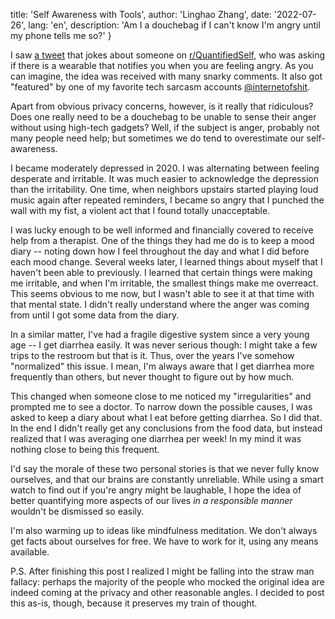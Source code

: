
  title: 'Self Awareness with Tools',
  author: 'Linghao Zhang',
  date: '2022-07-26',
  lang: 'en',
  description: 'Am I a douchebag if I can\'t know I\'m angry until my phone tells me so?'
}


<!-- content start here -->

I saw [a tweet](https://twitter.com/ariel_n/status/1320041565104951297) that jokes about someone on [r/QuantifiedSelf](https://www.reddit.com/r/QuantifiedSelf/), who was asking if there is a wearable that notifies you when you are feeling angry. As you can imagine, the idea was received with many snarky comments. It also got "featured" by one of my favorite tech sarcasm accounts [@internetofshit](https://twitter.com/internetofshit). 

Apart from obvious privacy concerns, however, is it really that ridiculous? Does one really need to be a douchebag to be unable to sense their anger without using high-tech gadgets? Well, if the subject is anger, probably not many people need help; but sometimes we do tend to overestimate our self-awareness.

I became moderately depressed in 2020. I was alternating between feeling desperate and irritable. It was much easier to acknowledge the depression than the irritability. One time, when neighbors upstairs started playing loud music again after repeated reminders, I became so angry that I punched the wall with my fist, a violent act that I found totally unacceptable.

I was lucky enough to be well informed and financially covered to receive help from a therapist. One of the things they had me do is to keep a mood diary -- noting down how I feel throughout the day and what I did before each mood change. Several weeks later, I learned things about myself that I haven't been able to previously. I learned that certain things were making me irritable, and when I'm irritable, the smallest things make me overreact. This seems obvious to me now, but I wasn't able to see it at that time with that mental state. I didn't really understand where the anger was coming from until I got some data from the diary.

In a similar matter, I've had a fragile digestive system since a very young age -- I get diarrhea easily. It was never serious though: I might take a few trips to the restroom but that is it. Thus, over the years I've somehow "normalized" this issue. I mean, I'm always aware that I get diarrhea more frequently than others, but never thought to figure out by how much.

This changed when someone close to me noticed my "irregularities" and prompted me to see a doctor. To narrow down the possible causes, I was asked to keep a diary about what I eat before getting diarrhea. So I did that. In the end I didn't really get any conclusions from the food data, but instead realized that I was averaging one diarrhea per week! In my mind it was nothing close to being this frequent.

I'd say the morale of these two personal stories is that we never fully know ourselves, and that our brains are constantly unreliable. While using a smart watch to find out if you're angry might be laughable, I hope the idea of better quantifying more aspects of our lives *in a responsible manner* wouldn't be dismissed so easily.

I'm also warming up to ideas like mindfulness meditation. We don't always get facts about ourselves for free. We have to work for it, using any means available.

P.S. After finishing this post I realized I might be falling into the straw man fallacy: perhaps the majority of the people who mocked the original idea are indeed coming at the privacy and other reasonable angles. I decided to post this as-is, though, because it preserves my train of thought.
